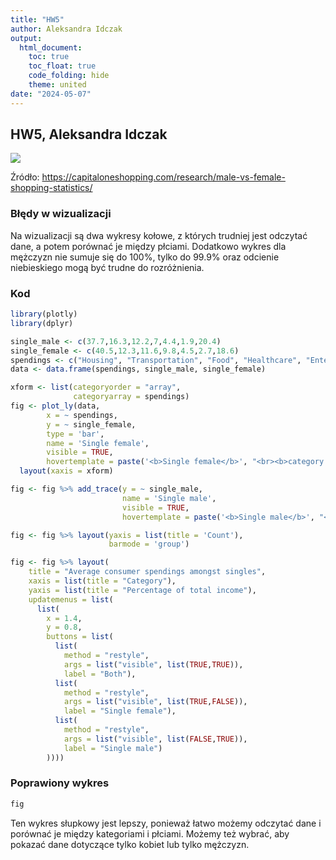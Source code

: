 ---
title: "HW5"
author: Aleksandra Idczak
output: 
  html_document:
    toc: true
    toc_float: true
    code_folding: hide
    theme: united
date: "2024-05-07"
---

## HW5, Aleksandra Idczak

![](average-spendings.png)

Źródło: <https://capitaloneshopping.com/research/male-vs-female-shopping-statistics/>

### Błędy w wizualizacji

Na wizualizacji są dwa wykresy kołowe, z których trudniej jest odczytać dane, a potem porównać je między płciami. Dodatkowo wykres dla mężczyzn nie sumuje się do 100%, tylko do 99.9% oraz odcienie niebieskiego mogą być trudne do rozróżnienia.

### Kod

```{r setup, include=FALSE, message=FALSE}
library(plotly)
library(dplyr)
```

```{r}
single_male <- c(37.7,16.3,12.2,7,4.4,1.9,20.4)
single_female <- c(40.5,12.3,11.6,9.8,4.5,2.7,18.6)
spendings <- c("Housing", "Transportation", "Food", "Healthcare", "Entertainment", "Apparel and Services", "Other")
data <- data.frame(spendings, single_male, single_female)
```

```{r}
xform <- list(categoryorder = "array",
              categoryarray = spendings)
fig <- plot_ly(data,
        x = ~ spendings,
        y = ~ single_female, 
        type = 'bar',
        name = 'Single female', 
        visible = TRUE,
        hovertemplate = paste('<b>Single female</b>', "<br><b>category: </b> ",data$spendings, "<br><b>percentage:</b> ", data$single_female, "%")) %>% 
  layout(xaxis = xform)

fig <- fig %>% add_trace(y = ~ single_male, 
                         name = 'Single male', 
                         visible = TRUE,
                         hovertemplate = paste('<b>Single male</b>', "<br><b>category: </b> ",data$spendings, "<br><b>percentage:</b> ", data$single_male, "%"))

fig <- fig %>% layout(yaxis = list(title = 'Count'), 
                      barmode = 'group')

fig <- fig %>% layout(
    title = "Average consumer spendings amongst singles",
    xaxis = list(title = "Category"),
    yaxis = list(title = "Percentage of total income"),
    updatemenus = list(
      list(
        x = 1.4,
        y = 0.8,
        buttons = list(
          list(
            method = "restyle",
            args = list("visible", list(TRUE,TRUE)),
            label = "Both"),
          list(
            method = "restyle",
            args = list("visible", list(TRUE,FALSE)),
            label = "Single female"),
          list(
            method = "restyle",
            args = list("visible", list(FALSE,TRUE)),
            label = "Single male")
        ))))
```

### Poprawiony wykres

```{r}
fig
```

Ten wykres słupkowy jest lepszy, ponieważ łatwo możemy odczytać dane i porównać je między kategoriami i płciami. Możemy też wybrać, aby pokazać dane dotyczące tylko kobiet lub tylko mężczyzn.
